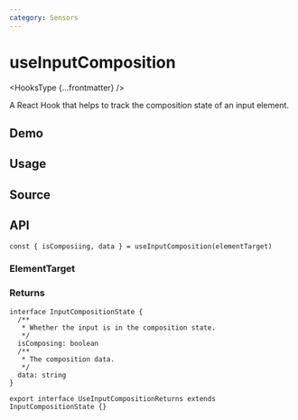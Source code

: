 ```yaml
---
category: Sensors
---
```


# useInputComposition


<HooksType {...frontmatter} />

<Since version="v1.4.0" />

A React Hook that helps to track the composition state of an input element.

## Demo


<App />

## Usage



## Source


<Source />

## API

```tsx
const { isComposiing, data } = useInputComposition(elementTarget)
```

### ElementTarget


<Tip type="target" />

### Returns

```tsx
interface InputCompositionState {
  /**
   * Whether the input is in the composition state.
   */
  isComposing: boolean
  /**
   * The composition data.
   */
  data: string
}

export interface UseInputCompositionReturns extends InputCompositionState {}
```
